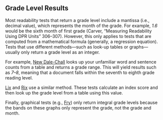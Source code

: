 ## Grade Level Results {#grade-level-results}

Most readability tests that return a grade level include a mantissa (i.e., decimal value), which represents the month of the grade. For example, *1.6* would be the sixth month of first grade (Carver, “Measuring Readability Using DPR Units” 306–307). However, this only applies to tests that are computed from a mathematical formula (generally, a regression equation). Tests that use different methods—such as look-up tables or graphs—usually only return a grade level as an integer.

For example, [New Dale-Chall](#dale-chall-test)\index{New Dale-Chall!calculation method} looks up your unfamiliar word and sentence counts from a table and returns a grade range. This will yield results such as *7–8*, meaning that a document falls within the seventh to eighth grade reading level.

[Lix](#lix-test)\index{Lix} and [Rix](#rix-test)\index{Rix!calculation method} use a similar method. These tests calculate an index score and then look up the grade level from a table using this value.

Finally, graphical tests (e.g., [Fry](#fry-test)\index{Fry!calculation method}) only return integral grade levels because the bands on these graphs only represent the grade, not the grade and month.
